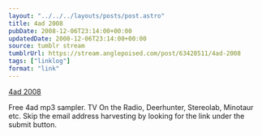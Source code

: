 ```yaml
---
layout: "../../../layouts/posts/post.astro"
title: 4ad 2008
pubDate: 2008-12-06T23:14:00+00:00
updatedDate: 2008-12-06T23:14:00+00:00
source: tumblr stream
tumblrUrl: https://stream.anglepoised.com/post/63428511/4ad-2008
tags: ["linklog"]
format: "link"
---
```


[4ad 2008][1]

Free 4ad mp3 sampler. TV On the Radio, Deerhunter, Stereolab, Minotaur etc. Skip the email address harvesting by looking for the link under the submit button.

[1]: http://4ad.com/features/2008/
